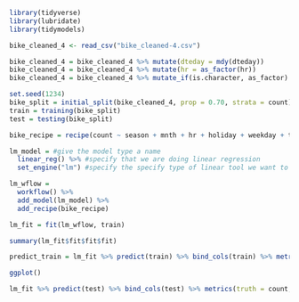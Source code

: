 ```r
library(tidyverse)
library(lubridate)
library(tidymodels)
```

```r
bike_cleaned_4 <- read_csv("bike_cleaned-4.csv")
```

```r
bike_cleaned_4 = bike_cleaned_4 %>% mutate(dteday = mdy(dteday))
bike_cleaned_4 = bike_cleaned_4 %>% mutate(hr = as_factor(hr))
bike_cleaned_4 = bike_cleaned_4 %>% mutate_if(is.character, as_factor)
```

```r
set.seed(1234)
bike_split = initial_split(bike_cleaned_4, prop = 0.70, strata = count)
train = training(bike_split)
test = testing(bike_split)
```


```r
bike_recipe = recipe(count ~ season + mnth + hr + holiday + weekday + temp + weathersit, train)

lm_model = #give the model type a name 
  linear_reg() %>% #specify that we are doing linear regression
  set_engine("lm") #specify the specify type of linear tool we want to use 

lm_wflow = 
  workflow() %>% 
  add_model(lm_model) %>% 
  add_recipe(bike_recipe)

lm_fit = fit(lm_wflow, train)
```

```r
summary(lm_fit$fit$fit$fit)
```

```r
predict_train = lm_fit %>% predict(train) %>% bind_cols(train) %>% metrics(truth = count, estimate = .pred)
```

```r
ggplot()
```

```r
lm_fit %>% predict(test) %>% bind_cols(test) %>% metrics(truth = count, estimate = .pred)
```

